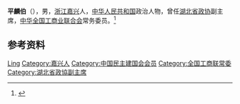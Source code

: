 '''平麟伯'''（{{bd|1915年|9月|}}），男，[[浙江|浙江]][[嘉兴|嘉兴]]人，[[中华人民共和国|中华人民共和国]]政治人物，曾任[[湖北省政协|湖北省政协]]副主席，[[中华全国工商业联合会|中华全国工商业联合会]]常务委员。<ref>{{Cite book|title=中华人民共和国职官志|author=何虎生, 李耀东, 向常福主编|publisher=中国社会出版社|year=2003|isbn=9787800883934|location=北京|pages=}}</ref>

== 参考资料 ==
{{reflist}}

{{中国人物小作品}}
{{Navboxes 
| title  = 平麟伯在[[中华全国工商业联合会|中华全国工商业联合会]]的职务
| list1  =
{{中华全国工商业联合会第六届执行委员会}}
{{中华全国工商业联合会第七届执行委员会}}
}}

{{Authority control}}
{{DEFAULTSORT:Ping平}}
[[Category:平姓|Ling]]
[[Category:嘉兴人|Category:嘉兴人]]
[[Category:中国民主建国会会员|Category:中国民主建国会会员]]
[[Category:全国工商联常委|Category:全国工商联常委]]
[[Category:湖北省政協副主席|Category:湖北省政協副主席]]